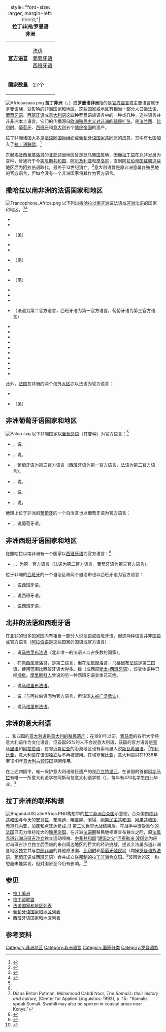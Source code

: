 {| class="infobox"  cellpadding="4" style="border-collapse:collapse; line-height:1.2em; width:250px;"
|+ style="font-size: larger; margin-left: inherit;"|<br>'''拉丁非洲/罗曼语<br>非洲'''</big>
|-
| '''[[官方语言|官方语言]]'''
| [[法语|法语]]<br>[[葡萄牙语|葡萄牙语]]<br>[[西班牙语|西班牙语]]
|-
| '''国家数量'''
|27个
|}
[[File:Africaaaaaa.png|thumb]]
'''拉丁非洲'''（{{lang-fr|Afrique latine}}，{{lang-pt|África Latina}}）或'''罗曼语非洲'''指的是[[官方语言|官方语言]]或主要语言属于[[罗曼语族|罗曼语族]]，受{{link-fr|拉丁文化|Culture latine}}影响的[[非洲国家和地区列表|非洲国家和地区]]，这些国家或地区有相当一部分人口操[[法语|法语]]、[[葡萄牙语|葡萄牙语]]、[[西班牙语|西班牙语]]或[[意大利语|意大利语]]这四种罗曼语族语言中的一种或几种，这些语言并非非洲本土语言，它们的传播源自[[瓜分非洲|欧洲殖民主义对非洲的殖民扩张]]，是[[法兰西殖民帝国|法兰西]]、[[比利时殖民地|比利时]]、[[葡萄牙帝国|葡萄牙]]、[[西班牙帝国|西班牙]]和[[意大利殖民地|意大利]]五个[[殖民帝国|殖民帝国]]的遗产。

拉丁非洲诸国大多是[[法语圈国际组织|法语圈国际组织]]或[[葡萄牙语国家共同体|葡萄牙语国家共同体]]的成员，其中有七国加入了[[拉丁语联盟|拉丁语联盟]]。<ref>{{cite web|url=http://www.unilat.org/SG/Etats_membres/es|title=Unión Latina|publisher=[[拉丁语联盟|Unión Latina]]|accessdate=2014-12-27|language=es|archive-url=https://web.archive.org/web/20160125042905/http://www.unilat.org/SG/Etats_membres/es|archive-date=2016-01-25|dead-url=yes}}</ref>

东起[[埃及|埃及]]西至[[摩洛哥|摩洛哥]]的[[北部非洲|北部非洲]]地区曾是[[罗马帝国|罗马帝国]]属地，因而[[拉丁语|拉丁语]]在北非发展为变种{{link-fr|北非拉丁语|Langue romane d'Afrique du Nord}}，曾通行于今[[突尼斯共和国|突尼斯共和国]]、[[阿尔及利亚|阿尔及利亚]]和[[摩洛哥|摩洛哥]]，直到[[阿拉伯帝国|阿拉伯帝国]][[伊斯兰征服|征服这些地区]]后为[[阿拉伯语|阿拉伯语]]取代，最终于13世纪消亡。<ref>{{cite web|url=http://rhr.revues.org/5401|title=Les dernières communautés chrétiennes autochtones d’Afrique du Nord|publisher=revues.org|accessdate=2014-12-27|language=fr|archive-date=2017-08-02|archive-url=https://web.archive.org/web/20170802042817/http://rhr.revues.org/5401|dead-url=no}}</ref>意大利语曾是原非洲意属各殖民地的官方语言，但如今没有一个非洲国家将其作为官方语言。

==撒哈拉以南非洲的法语国家和地区==
[[File:Francophone_Africa.png|thumb]]
{{Main|法语圈}}
{{see also|非洲法语}}
以下列出[[撒哈拉以南非洲|撒哈拉以南非洲]]说[[法语|法语]]或[[非洲法语|非洲法语]]的国家和地区。<ref name=CIA>{{cite web |url=https://www.cia.gov/library/publications/the-world-factbook/fields/2098.html |title=CIA - The World Factbook -- Field Listing - Languages |accessdate=2014-12-28 |publisher=[[中央情报局|Central Intelligence Agency]] |language=en |archive-date=2018-12-26 |archive-url=https://web.archive.org/web/20181226004215/https://www.cia.gov/library/publications/the-world-factbook/fields/2098.html%20 |dead-url=no }}</ref><ref name=2007_data_sheet>{{cite web| url=http://www.prb.org/pdf07/07WPDS_Eng.pdf| title=2007 World Population Data Sheet| author={{link-en|Population Reference Bureau|Population Reference Bureau}}| format=PDF| accessdate=2014-12-28| archive-date=2008-03-21| archive-url=https://web.archive.org/web/20080321222528/http://www.prb.org/pdf07/07WPDS_Eng.pdf| dead-url=no}}</ref>
*{{BEN}}
*{{BDI}}
*{{BFA}}（见{{link-fr|布基纳法索法语|Français populaire burkinabè}}）
*{{CAF}}
*{{TCD}}
*{{CMR}}（见{{link-fr|喀麦隆英法联合语|Camfranglais}}）
*{{COM}}
*{{CIV}}（见{{link-fr|科特迪瓦法语|Français de Côte d'Ivoire}}）
*{{COD}}
*{{COG}}
*{{DJI}}
*{{GNQ}}（法语为第二官方语言，西班牙语为第一官方语言，葡萄牙语为第三官方语言）
*{{GAB}}
*{{GIN}}
*{{MDG}}
*{{MLI}}
*{{MUS}}
*{{NER}}
*{{RWA}}
*{{SEN}}
*{{SYC}}
*{{TGO}}

此外，[[法国|法国]]在非洲的两个海外[[大区_(法国)|大区]]亦以法语为官方语言：
*{{MYT}}
*{{REU}}（见{{link-fr|留尼汪法语|Français de La Réunion}}）

==非洲葡萄牙语国家和地区==
[[File:Palop.svg|thumb]]
{{Main|葡萄牙语国家共同体}}
以下非洲国家以[[葡萄牙语|葡萄牙语]]（其变种{{link-en|非洲葡萄牙语|African Portuguese}}）为官方语言：<ref name=CIA/>
*{{AGO}}，说{{link-pt|安哥拉葡萄牙语|Português de Angola}}。
*{{CPV}}，说{{link-pt|佛得角葡萄牙语|Português cabo-verdiano}}。
*{{GNQ}}，葡萄牙语为第三官方语言（西班牙语为第一官方语言，法语为第二官方语言）。
*{{GNB}}，说{{link-pt|几内亚葡萄牙语|Português da Guiné-Bissau}}。
*{{MOZ}}，说{{link-pt|莫桑比克葡萄牙语|Português de Moçambique}}。
*{{STP}}，说{{link-pt|圣多美葡萄牙语|Português de São Tomé e Príncipe}}。

地理上位于非洲的[[葡萄牙|葡萄牙]]的一个自治区也以葡萄牙语为官方语言：

*{{flag|Madeira}}，说葡萄牙语{{link-pt|马德拉方言|Dialeto madeirense}}。

==非洲西班牙语国家和地区==
在撒哈拉以南非洲有一个国家以[[西班牙语|西班牙语]]为官方语言：<ref name=CIA/>
*{{GNQ}}，{{link-es|赤道几内亚西班牙语|Español ecuatoguineano}}，为第一官方语言（法语为第二官方语言，葡萄牙语为第三官方语言）。

位于非洲的[[西班牙|西班牙]]的一个自治区和两个自治市也以西班牙语为官方语言：
*{{flag|Canary Islands}}，说西班牙语{{link-es|加那利方言|Dialecto canario}}。
*{{flag|Ceuta}}，说西班牙语{{link-es|安达卢斯方言|Dialecto andaluz}}。
*{{flag|Melilla}}，说西班牙语{{link-es|安达卢斯方言|Dialecto andaluz}}。

==北非的法语和西班牙语==
在[[北非|北非]]的很多国家国内有相当一部分人说法语或西班牙语，但这两种语言并非[[國家語言|国语]]或官方语言（[[阿拉伯语|阿拉伯语]]是这些国家的国语或官方语言）：
*{{ALG}}，说[[马格里布法语|马格里布法语]]（北非唯一的法语人口占多数的国家）。
*{{MAR}}，在原[[西属摩洛哥|西属摩洛哥]]，{{link-es|摩洛哥西班牙语|Idioma español en Marruecos}}是第二语言，但在[[法属摩洛哥|法属摩洛哥]]，[[马格里布法语|马格里布法语]]是第二国语，使用范围比西班牙语大得多。{{link-es|摩洛哥猶太人|Judíos de Marruecos|摩洛哥有几百名犹太人}}操{{link-es|哈基蒂亚语|Haquetía}}（或西部[[犹太-西班牙语|犹太-西班牙语]]），该变体语种已经[[濒危语言|濒危]]。[[摩里斯科人|摩里斯科人]]曾说的另一种西班牙语变体已灭绝。
*{{TUN}}，说[[马格里布法语|马格里布法语]]。
*{{ESH}}，说{{link-es|西撒哈拉西班牙语|Español en el Sahara Occidental}}（与阿拉伯语同为官方语言，但该国[[有限承认国家列表|未被广泛承认]]）。
*{{MRT}}，说[[马格里布法语|马格里布法语]]。

==非洲的意大利语==
{{ERI}}、{{ETH}}、{{LBY}}和{{SOM}}四国的[[意大利语|意大利语]]是[[意大利殖民地|意大利的殖民遗产]]：在1991年以前，[[索马里|索马里]]的各所大学将意大利语作为文化语言，但该国95%的人不会说意大利语，该国的官方语言是[[索马里语|索马里语]]和[[阿拉伯语|阿拉伯语]]，在邻近[[肯尼亚|肯尼亚]]的沿海地区也有索马里人说[[斯瓦希里语|斯瓦希里语]]。<ref>Diana Briton Putman, Mohamood Cabdi Noor, ''The Somalis: their history and culture'', (Center for Applied Linguistics: 1993), p. 15.: "Somalis speak Somali. Swahili may also be spoken in coastal areas near Kenya."{{en}}</ref>在[[利比亚|利比亚]]，意大利语在该国独立后不再被使用。在埃塞俄比亚，意大利语只在1936年至1941年[[意属东非|意大利占领该国]]期间使用。

在上述四国中，唯一保护意大利语殖民遗产的是[[厄立特里亚|厄立特里亚]]，在该国的首都[[阿斯马拉|阿斯马拉]]有唯一一所意大利语学校阿斯马拉意大利语学校（{{lang-it|Scuola Italiana di Asmara}}），每年有470名学生由此毕业。<ref>{{cite web |url=http://www.scuoleasmara.it |title=Scuola Italiana di Asmara |accessdate=2014-12-28 |publisher=Scuola Italiana di Asmara |language=it |archive-date=2010-03-30 |archive-url=https://web.archive.org/web/20100330162257/http://www.scuoleasmara.it/ |dead-url=yes }}</ref>

==拉丁非洲的联邦构想==
[[File:BogandaUSLatinAfrica.PNG|thumb]]构想中的[[拉丁非洲合众国|拉丁非洲合众国]]示意图，合众国由[[中非共和国|中非共和国]]与今天的[[安哥拉|安哥拉]]、[[布隆迪|布隆迪]]、[[喀麦隆|喀麦隆]]、[[乍得|乍得]]、[[刚果民主共和国|刚果民主共和国]]、[[刚果共和国|刚果共和国]]、[[赤道几内亚|赤道几内亚]]、[[加蓬|加蓬]]和[[卢旺达|卢旺达]]组成。]]
[[第二次世界大战|第二次世界大战]]结束后，在战争中遭受重创的[[法国|法国]]已无力维持庞大的[[法兰西殖民帝国|殖民帝国]]。在非洲[[法语圈|法语圈]]殖民地相继宣布独立之际，原[[法属赤道非洲|法属赤道非洲]][[乌班吉沙立|乌班吉沙立]]独立运动领袖、[[中非共和国|中非共和国]]“[[国父|建国之父]]”[[巴泰勒米·波冈达|巴泰勒米·波冈达]]为应对乌班吉沙立独立后面临的来自周边地区的巨大的经济挑战，提议全法属赤道非洲各地区独立并与[[中部非洲|中部非洲]]的其他原法国、[[比利时殖民地|比利时]]和[[葡萄牙殖民地|葡萄牙殖民地]]（均操[[罗曼语族|罗曼语族]][[法语|法语]]、[[葡萄牙语|葡萄牙语]]或[[西班牙语|西班牙语]]）合并成立[[联邦制|联邦制]]的[[拉丁非洲合众国|拉丁非洲合众国]]。<ref>{{cite book|editor1-last=Appiah|editor1-first=K. Anthony|editor1-link=|editor2-last=Gates|editor2-first=Henry Louis, Jr.|editor2-link=Henry Louis Gates, Jr.|year=1999|title=''{{link-en|Africana: The Encyclopedia of the African and African American Experience|Encyclopedia Africana}}''|url=https://archive.org/details/africanaencyclop00appi|publisher=[[Basic_Books|Basic Books]]|location=[[New_York_City|New York City]]|isbn=0-465-00071-1|language=en|ref=Appiah and Gates|page=[https://archive.org/details/africanaencyclop00appi/page/277 277]}}</ref>波冈达的这一构想虽未能实现，但对{{link-fr|赤道非洲|Afrique équatoriale}}国家至今仍有影响。<ref>{{cite book| editor1=杨元恪| editor2=陈有进| editor3=邵滨鸿| editor4=梁鲁生 | title=《世界政治家大辞典》 | publisher=人民日报出版社|location=[[北京|北京]] | isbn=7-80002-538-1|language=zh-cn|ref=杨元恪等|date=1993年3月}}</ref>

==参见==
*[[拉丁美洲|拉丁美洲]]
*[[拉丁语联盟|拉丁语联盟]]
*[[法语国家和地区列表|法语国家和地区列表]]
*[[葡萄牙语国家和地区列表|葡萄牙语国家和地区列表]]
*[[西班牙语国家和地区列表|西班牙语国家和地区列表]]

==参考资料==
{{reflist}}
{{世界分区}}
{{非洲分区}}

[[Category:非洲地区|Category:非洲地区]]
[[Category:非洲语言|Category:非洲语言]]
[[Category:国家分类|Category:国家分类]]
[[Category:罗曼语族|Category:罗曼语族]]
